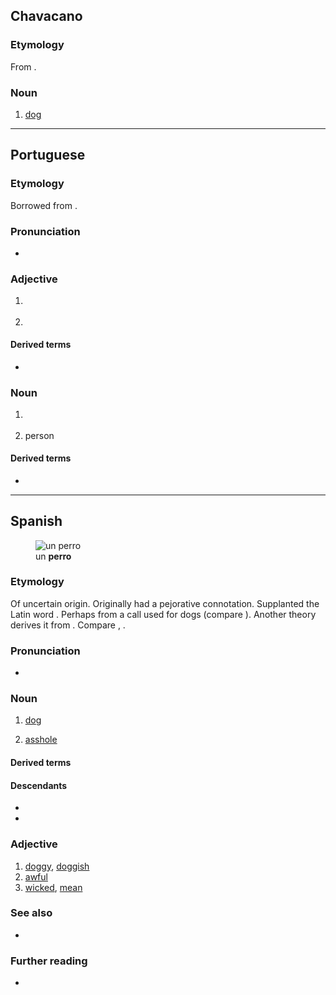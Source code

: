 {{also|Perro|pero|però}}

==Chavacano==

===Etymology===
From {{inh|cbk|es|perro}}.

===Noun===
{{head|cbk|noun}}

# [[dog]]

{{C|cbk|Dogs|Mammals}}
----

==Portuguese==

===Etymology===
Borrowed from {{bor|pt|es|perro||dog}}.

===Pronunciation===
{{pt-IPA|pêrro}}
* {{hyphenation|pt|per|ro}}

===Adjective===
{{pt-adj|perr|o}}

# {{l|en|stiff}} {{gloss|of an object, rigid, hard to bend, inflexible}}
#: {{syn|pt|emperrado}}
#: {{ux|pt|A porta está '''perra''', não a consigo abrir.|The door is '''stuck''', I can't open it.}}
# {{l|en|stubborn}}
#: {{syn|pt|teimoso}}

====Derived terms====
* {{l|pt|emperrar}}

===Noun===
{{pt-noun|m|s}}

# {{lb|pt|rare}} {{l|en|dog}}
#: {{syn|pt|cão|cachorro}}
# {{lb|pt|figurative}} {{l|en|mischievous}} person

====Derived terms====
* {{l|pt|aperrear||to provoke a dog}}

----

==Spanish==
{{wikipedia|lang=es}}
[[File:Anabel orla do fila.jpg|thumb|un '''perro''']]

===Etymology===
Of uncertain origin. Originally had a pejorative connotation. Supplanted the Latin word {{m|es|can}}. Perhaps from a call used for dogs (compare {{ncog|gl|apurrar||set the dogs on}}). Another theory derives it from {{der|es|xib|-}}. Compare {{cog|ast|perru}}, {{m+|arw|péero}}.

===Pronunciation===
{{es-IPA}}
* {{audio|es|LL-Q1321 (spa)-Millars-perro.wav|Audio:}}

===Noun===
{{es-noun|m|f=perra}}

# [[dog]] {{gloss|animal}}
#: {{syn|es|can|q1=formal|chucho|q2=colloquial}}
#: {{hypo|es|cachorro|quiltro}}
# {{lb|es|pejorative}} [[asshole]] {{gloss|despicable person}}

====Derived terms====
{{der3|es
|a cara de perro
|a otro perro con ese hueso
|aperrar
|aperrear
|atar los perros con longaniza
|día de perros
|echarle los perros
|echar los perros
|emperrarse
|hacer perro muerto
|humor de perros
|llevarse como el perro y el gato
|más raro que un perro verde
|muerto el perro, se acabó la rabia
|noche de perros
|perra
|perrada
|perrear
|perrera
|perrero
|perrillo
|perrito
|perro antiexplosivos
|perro caliente
|perro de agua
|perro de caza
|perro de mil leches
|perro de presa
|perro faldero
|perro guardián
|perro guía
|perro ladrador, poco mordedor
|perro pastor
|perro que no camina, no encuentra hueso
|perro viejo
|perruno
|por un perro que maté, mataperros me llamaron
|si es un perro, muerde
|tiempo de perros
|vejiga de perro
|vida de perros
}}

====Descendants====
* {{desc|cbk|perro}}
* {{desc|pt|perro|bor=1}}

===Adjective===
{{es-adj}}

# [[doggy]], [[doggish]]
# [[awful]]
# [[wicked]], [[mean]]

===See also===
* {{l|es|pichicho}}

===Further reading===
* {{R:es:DRAE}}

{{c|es|Dogs|Mammals|Astrology}}